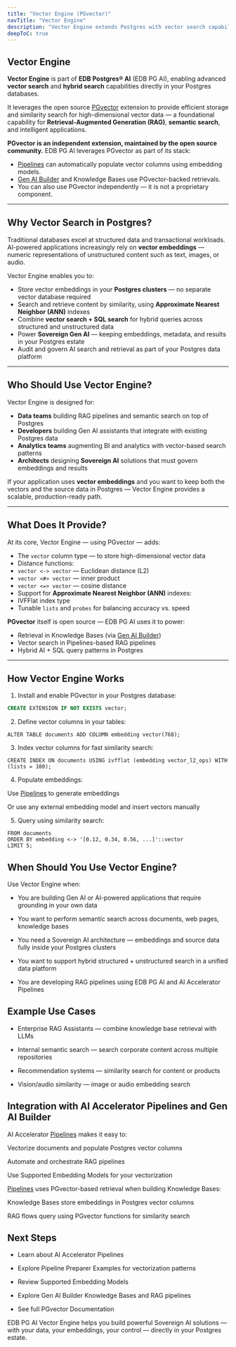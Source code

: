 ```yaml
---
title: "Vector Engine (PGvector)"
navTitle: "Vector Engine"
description: "Vector Engine extends Postgres with vector search capabilities, using the PGvector extension, to power Retrieval-Augmented Generation (RAG) and other AI-driven workloads."
deepToC: true
---
```


## Vector Engine

**Vector Engine** is part of **EDB Postgres® AI** (EDB PG AI), enabling advanced **vector search** and **hybrid search** capabilities directly in your Postgres databases.

It leverages the open source [PGvector](https://github.com/pgvector/pgvector) extension to provide efficient storage and similarity search for high-dimensional vector data — a foundational capability for **Retrieval-Augmented Generation (RAG)**, **semantic search**, and intelligent applications.

**PGvector is an independent extension, maintained by the open source community.** EDB PG AI leverages PGvector as part of its stack:
- [Pipelines](/edb-postgres-ai/ai-factory/pipeline) can automatically populate vector columns using embedding models.
- [Gen AI Builder](/edb-postgres-ai/ai-factory/gen-ai/builder) and Knowledge Bases use PGvector-backed retrievals.
- You can also use PGvector independently — it is not a proprietary component.

---

## Why Vector Search in Postgres?

Traditional databases excel at structured data and transactional workloads. AI-powered applications increasingly rely on **vector embeddings** — numeric representations of unstructured content such as text, images, or audio.

Vector Engine enables you to:

- Store vector embeddings in your **Postgres clusters** — no separate vector database required
- Search and retrieve content by similarity, using **Approximate Nearest Neighbor (ANN)** indexes
- Combine **vector search + SQL search** for hybrid queries across structured and unstructured data
- Power **Sovereign Gen AI** — keeping embeddings, metadata, and results in your Postgres estate
- Audit and govern AI search and retrieval as part of your Postgres data platform

---

## Who Should Use Vector Engine?

Vector Engine is designed for:

- **Data teams** building RAG pipelines and semantic search on top of Postgres
- **Developers** building Gen AI assistants that integrate with existing Postgres data
- **Analytics teams** augmenting BI and analytics with vector-based search patterns
- **Architects** designing **Sovereign AI** solutions that must govern embeddings and results

If your application uses **vector embeddings** and you want to keep both the vectors and the source data in Postgres — Vector Engine provides a scalable, production-ready path.

---

## What Does It Provide?

At its core, Vector Engine — using PGvector — adds:

- The `vector` column type — to store high-dimensional vector data
- Distance functions:
- `vector <-> vector` — Euclidean distance (L2)
- `vector <#> vector` — inner product
- `vector <=> vector` — cosine distance
- Support for **Approximate Nearest Neighbor (ANN)** indexes:
- IVFFlat index type
- Tunable `lists` and `probes` for balancing accuracy vs. speed

**PGvector** itself is open source — EDB PG AI uses it to power:

- Retrieval in Knowledge Bases (via [Gen AI Builder](/edb-postgres-ai/ai-factory/gen-ai/builder))
- Vector search in Pipelines-based RAG pipelines
- Hybrid AI + SQL query patterns in Postgres

---

## How Vector Engine Works

1. Install and enable PGvector in your Postgres database:

```sql
CREATE EXTENSION IF NOT EXISTS vector;
```
2. Define vector columns in your tables:

```
ALTER TABLE documents ADD COLUMN embedding vector(768);
```

3. Index vector columns for fast similarity search:
```
CREATE INDEX ON documents USING ivfflat (embedding vector_l2_ops) WITH (lists = 100);
```
4. Populate embeddings:

Use [Pipelines](/edb-postgres-ai/ai-factory/pipeline) to generate embeddings

Or use any external embedding model and insert vectors manually

5. Query using similarity search:
```SELECT id, content
FROM documents
ORDER BY embedding <-> '[0.12, 0.34, 0.56, ...]'::vector
LIMIT 5;
```

## When Should You Use Vector Engine?
Use Vector Engine when:

- You are building Gen AI or AI-powered applications that require grounding in your own data

- You want to perform semantic search across documents, web pages, knowledge bases

- You need a Sovereign AI architecture — embeddings and source data fully inside your Postgres clusters

- You want to support hybrid structured + unstructured search in a unified data platform

- You are developing RAG pipelines using EDB PG AI and AI Accelerator Pipelines


## Example Use Cases
- Enterprise RAG Assistants — combine knowledge base retrieval with LLMs

- Internal semantic search — search corporate content across multiple repositories

- Recommendation systems — similarity search for content or products

- Vision/audio similarity — image or audio embedding search

## Integration with AI Accelerator Pipelines and Gen AI Builder
AI Accelerator  [Pipelines](/edb-postgres-ai/ai-factory/pipeline) makes it easy to:

Vectorize documents and populate Postgres vector columns

Automate and orchestrate RAG pipelines

Use Supported Embedding Models for your vectorization

[Pipelines](/edb-postgres-ai/ai-factory/pipeline) uses PGvector-based retrieval when building Knowledge Bases:

Knowledge Bases store embeddings in Postgres vector columns

RAG flows query using PGvector functions for similarity search

## Next Steps
- Learn about AI Accelerator Pipelines

- Explore Pipeline Preparer Examples for vectorization patterns

- Review Supported Embedding Models

- Explore Gen AI Builder Knowledge Bases and RAG pipelines

- See full PGvector Documentation

EDB PG AI Vector Engine helps you build powerful Sovereign AI solutions — with your data, your embeddings, your control — directly in your Postgres estate.

